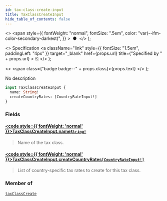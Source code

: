 ```yaml
---
id: tax-class-create-input
title: TaxClassCreateInput
hide_table_of_contents: false
---
```


  <>
    <span
      style={{
        fontWeight: "normal",
        fontSize: ".5em",
        color: "var(--ifm-color-secondary-darkest)",
      }}
    >
      &nbsp;●&nbsp;
    </span>
  </>
);

  <>
    Specification
    <a
      className="link"
      style={{ fontSize: "1.5em", paddingLeft: "4px" }}
      target="\_blank"
      href={props.url}
      title={"Specified by " + props.url}
    >
      ⎘
    </a>
  </>
);

  <>
    <span class={"badge badge--" + props.class}>{props.text}</span>
  </>
);

No description

```graphql
input TaxClassCreateInput {
  name: String!
  createCountryRates: [CountryRateInput!]
}
```

### Fields

#### [<code style={{ fontWeight: 'normal' }}>TaxClassCreateInput.<b>name</b></code>](#)<Bullet />[`String!`](../../../developer/api-reference/scalars/string) <Badge class="secondary" text="non-null"/> <Badge class="secondary" text="scalar"/>

> Name of the tax class.

#### [<code style={{ fontWeight: 'normal' }}>TaxClassCreateInput.<b>createCountryRates</b></code>](#)<Bullet />[`[CountryRateInput!]`](../../../developer/api-reference/inputs/country-rate-input) <Badge class="secondary" text="list"/> <Badge class="secondary" text="input"/>

> List of country-specific tax rates to create for this tax class.

### Member of

[`taxClassCreate`](../../../developer/api-reference/mutations/tax-class-create) <Badge class="secondary" text="mutation"/>
